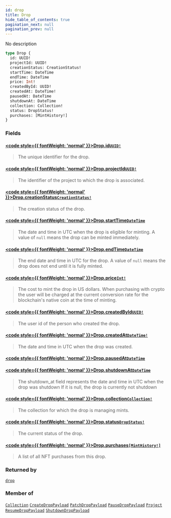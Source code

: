 ```yaml
---
id: drop
title: Drop
hide_table_of_contents: true
pagination_next: null
pagination_prev: null
---
```








No description

```graphql
type Drop {
  id: UUID!
  projectId: UUID!
  creationStatus: CreationStatus!
  startTime: DateTime
  endTime: DateTime
  price: Int!
  createdById: UUID!
  createdAt: DateTime!
  pausedAt: DateTime
  shutdownAt: DateTime
  collection: Collection!
  status: DropStatus!
  purchases: [MintHistory!]
}
```


### Fields

#### [<code style={{ fontWeight: 'normal' }}>Drop.<b>id</b></code>](#)<Bullet />[`UUID!`](/api/scalars/uuid) <Badge class="secondary" text="non-null"/> <Badge class="secondary" text="scalar"/>
> The unique identifier for the drop.
> 

#### [<code style={{ fontWeight: 'normal' }}>Drop.<b>projectId</b></code>](#)<Bullet />[`UUID!`](/api/scalars/uuid) <Badge class="secondary" text="non-null"/> <Badge class="secondary" text="scalar"/>
> The identifier of the project to which the drop is associated.
> 

#### [<code style={{ fontWeight: 'normal' }}>Drop.<b>creationStatus</b></code>](#)<Bullet />[`CreationStatus!`](/api/enums/creation-status) <Badge class="secondary" text="non-null"/> <Badge class="secondary" text="enum"/>
> The creation status of the drop.
> 

#### [<code style={{ fontWeight: 'normal' }}>Drop.<b>startTime</b></code>](#)<Bullet />[`DateTime`](/api/scalars/date-time) <Badge class="secondary" text="scalar"/>
> The date and time in UTC when the drop is eligible for minting. A value of `null` means the drop can be minted immediately.
> 

#### [<code style={{ fontWeight: 'normal' }}>Drop.<b>endTime</b></code>](#)<Bullet />[`DateTime`](/api/scalars/date-time) <Badge class="secondary" text="scalar"/>
> The end date and time in UTC for the drop. A value of `null` means the drop does not end until it is fully minted.
> 

#### [<code style={{ fontWeight: 'normal' }}>Drop.<b>price</b></code>](#)<Bullet />[`Int!`](/api/scalars/int) <Badge class="secondary" text="non-null"/> <Badge class="secondary" text="scalar"/>
> The cost to mint the drop in US dollars. When purchasing with crypto the user will be charged at the current conversion rate for the blockchain's native coin at the time of minting.
> 

#### [<code style={{ fontWeight: 'normal' }}>Drop.<b>createdById</b></code>](#)<Bullet />[`UUID!`](/api/scalars/uuid) <Badge class="secondary" text="non-null"/> <Badge class="secondary" text="scalar"/>
> The user id of the person who created the drop.
> 

#### [<code style={{ fontWeight: 'normal' }}>Drop.<b>createdAt</b></code>](#)<Bullet />[`DateTime!`](/api/scalars/date-time) <Badge class="secondary" text="non-null"/> <Badge class="secondary" text="scalar"/>
> The date and time in UTC when the drop was created.
> 

#### [<code style={{ fontWeight: 'normal' }}>Drop.<b>pausedAt</b></code>](#)<Bullet />[`DateTime`](/api/scalars/date-time) <Badge class="secondary" text="scalar"/>
> 
> 

#### [<code style={{ fontWeight: 'normal' }}>Drop.<b>shutdownAt</b></code>](#)<Bullet />[`DateTime`](/api/scalars/date-time) <Badge class="secondary" text="scalar"/>
> The shutdown_at field represents the date and time in UTC when the drop was shutdown
If it is null, the drop is currently not shutdown
> 

#### [<code style={{ fontWeight: 'normal' }}>Drop.<b>collection</b></code>](#)<Bullet />[`Collection!`](/api/objects/collection) <Badge class="secondary" text="non-null"/> <Badge class="secondary" text="object"/>
> The collection for which the drop is managing mints.
> 

#### [<code style={{ fontWeight: 'normal' }}>Drop.<b>status</b></code>](#)<Bullet />[`DropStatus!`](/api/enums/drop-status) <Badge class="secondary" text="non-null"/> <Badge class="secondary" text="enum"/>
> The current status of the drop.
> 

#### [<code style={{ fontWeight: 'normal' }}>Drop.<b>purchases</b></code>](#)<Bullet />[`[MintHistory!]`](/api/objects/mint-history) <Badge class="secondary" text="list"/> <Badge class="secondary" text="object"/>
> A list of all NFT purchases from this drop.
> 



### Returned by

[`drop`](/api/queries/drop)  <Badge class="secondary" text="query"/>

### Member of

[`Collection`](/api/objects/collection)  <Badge class="secondary" text="object"/><Bullet />[`CreateDropPayload`](/api/objects/create-drop-payload)  <Badge class="secondary" text="object"/><Bullet />[`PatchDropPayload`](/api/objects/patch-drop-payload)  <Badge class="secondary" text="object"/><Bullet />[`PauseDropPayload`](/api/objects/pause-drop-payload)  <Badge class="secondary" text="object"/><Bullet />[`Project`](/api/objects/project)  <Badge class="secondary" text="object"/><Bullet />[`ResumeDropPayload`](/api/objects/resume-drop-payload)  <Badge class="secondary" text="object"/><Bullet />[`ShutdownDropPayload`](/api/objects/shutdown-drop-payload)  <Badge class="secondary" text="object"/>



